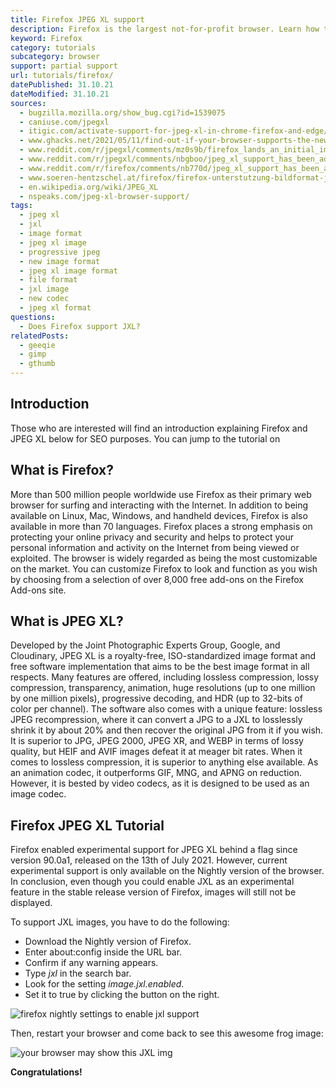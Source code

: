 ```yaml
---
title: Firefox JPEG XL support
description: Firefox is the largest not-for-profit browser. Learn how to use JXL images within Firefox.
keyword: Firefox
category: tutorials
subcategory: browser
support: partial support
url: tutorials/firefox/
datePublished: 31.10.21
dateModified: 31.10.21
sources:
  - bugzilla.mozilla.org/show_bug.cgi?id=1539075
  - caniuse.com/jpegxl
  - itigic.com/activate-support-for-jpeg-xl-in-chrome-firefox-and-edge/
  - www.ghacks.net/2021/05/11/find-out-if-your-browser-supports-the-new-image-format-jpeg-xl/
  - www.reddit.com/r/jpegxl/comments/mz0s9b/firefox_lands_an_initial_implementation_of_jpegxl/
  - www.reddit.com/r/jpegxl/comments/nbgboo/jpeg_xl_support_has_been_added_to_firefox_nightly/
  - www.reddit.com/r/firefox/comments/nb770d/jpeg_xl_support_has_been_added_to_firefox_nightly/
  - www.soeren-hentzschel.at/firefox/firefox-unterstutzung-bildformat-jpeg-xl/
  - en.wikipedia.org/wiki/JPEG_XL
  - nspeaks.com/jpeg-xl-browser-support/
tags:
  - jpeg xl
  - jxl
  - image format
  - jpeg xl image
  - progressive jpeg
  - new image format
  - jpeg xl image format
  - file format
  - jxl image
  - new codec
  - jpeg xl format
questions:
  - Does Firefox support JXL?
relatedPosts:
  - geeqie
  - gimp
  - gthumb
---
```


## Introduction

Those who are interested will find an introduction explaining Firefox and JPEG XL below for SEO purposes. You can jump to the tutorial on <Link href="#firefoxjpegxltutorial" text="how to enable JPEG XL support by clicking here."/>

## What is Firefox?

More than 500 million people worldwide use Firefox as their primary web browser for surfing and interacting with the Internet. In addition to being available on Linux, Mac, Windows, and handheld devices, Firefox is also available in more than 70 languages. Firefox places a strong emphasis on protecting your online privacy and security and helps to protect your personal information and activity on the Internet from being viewed or exploited. The browser is widely regarded as being the most customizable on the market. You can customize Firefox to look and function as you wish by choosing from a selection of over 8,000 free add-ons on the Firefox Add-ons site.

## What is JPEG XL?

Developed by the Joint Photographic Experts Group, Google, and Cloudinary, JPEG XL is a royalty-free, ISO-standardized image format and free software implementation that aims to be the best image format in all respects. Many features are offered, including lossless compression, lossy compression, transparency, animation, huge resolutions (up to one million by one million pixels), progressive decoding, and HDR (up to 32-bits of color per channel). The software also comes with a unique feature: lossless JPEG recompression, where it can convert a JPG to a JXL to losslessly shrink it by about 20% and then recover the original JPG from it if you wish.
It is superior to JPG, JPEG 2000, JPEG XR, and WEBP in terms of lossy quality, but HEIF and AVIF images defeat it at meager bit rates. When it comes to lossless compression, it is superior to anything else available. As an animation codec, it outperforms GIF, MNG, and APNG on reduction. However, it is bested by video codecs, as it is designed to be used as an image codec.

## Firefox JPEG XL Tutorial

Firefox enabled experimental support for JPEG XL behind a flag since version 90.0a1, released on the 13th of July 2021. However, current experimental support is only available on the Nightly version of the browser. In conclusion, even though you could enable JXL as an experimental feature in the stable release version of Firefox, images will still not be displayed.

To support JXL images, you have to do the following:

- Download the Nightly version of Firefox.
- Enter about:config inside the URL bar.
- Confirm if any warning appears.
- Type _jxl_ in the search bar.
- Look for the setting _image.jxl.enabled_.
- Set it to true by clicking the button on the right.

<Image
  src="firefox-nightly"
  alt="firefox nightly settings to enable jxl support"
/>

Then, restart your browser and come back to see this awesome frog image:

![your browser may show this JXL img](/comparison/frog.jxl)

**Congratulations!**
